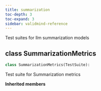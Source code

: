 ```yaml
---
title: summarization
toc-depth: 3
toc-expand: 3
sidebar: validmind-reference
---
```


Test suites for llm summarization models

## [class]{.muted} SummarizationMetrics

```python
class SummarizationMetrics(TestSuite):
```

Test suite for Summarization metrics

**Inherited members**
